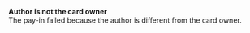   
<Card title="001023" href="/development-resources/errors/codes/001023">  

 **Author is not the card owner**  
 The pay-in failed because the author is different from the card owner.  

</Card>
